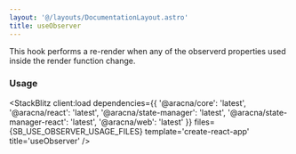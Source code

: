 ```yaml
---
layout: '@/layouts/DocumentationLayout.astro'
title: useObserver
---
```



This hook performs a re-render when any of the observerd properties used inside the render function change.

### Usage

<StackBlitz
  client:load
  dependencies={{
    '@aracna/core': 'latest',
    '@aracna/react': 'latest',
    '@aracna/state-manager': 'latest',
    '@aracna/state-manager-react': 'latest',
    '@aracna/web': 'latest'
  }}
  files={SB_USE_OBSERVER_USAGE_FILES}
  template='create-react-app'
  title='useObserver'
/>

